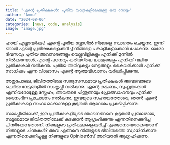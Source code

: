 ```yaml
---
title: "എന്റെ പ്രതീക്ഷകൾ: പുതിയ യാത്രകളിലേക്കുള്ള ഒരു നോട്ടം"
author: "Ammu"
date: "2024-08-06"
categories: [news, code, analysis]
image: "image.jpg"
---
```


ഹായ് എല്ലാവർക്കും! എന്റെ പുതിയ വ്ലോഗിൽ നിങ്ങളെ സ്വാഗതം ചെയ്യുന്നു. ഇന്ന് ഞാൻ എന്റെ പ്രതീക്ഷകളെക്കുറിച്ച് നിങ്ങളെ പങ്കാളികളാക്കാൻ പോകുന്നു. ഓരോ ദിവസവും പുതിയ അവസരങ്ങളും വെല്ലുവിളികളും എനിക്ക് മുന്നിൽ നിൽക്കുമ്പോൾ, എന്റെ പഠനവും കരിയറിലെ ലക്ഷ്യങ്ങളും എനിക്ക് വലിയ പ്രതീക്ഷകൾ നൽകുന്നു. പുതിയ അറിവുകളും നേട്ടങ്ങളും കൈവരിക്കാൻ എനിക്ക് സാധിക്കും എന്ന വിശ്വാസം എന്റെ ആത്മവിശ്വാസം വർദ്ധിപ്പിക്കുന്നു.

അതുപോലെ, ജീവിതത്തിലെ സത്യസന്ധമായ പ്രതീക്ഷകൾ അവരവരുടെ ചെറിയ നേട്ടങ്ങളിൽ സംതൃപ്തി നൽകുന്നു. എന്റെ കുടുംബം, സുഹൃത്തുക്കൾ എന്നിവരോടുള്ള സ്നേഹം, അവരുടെ പിന്തുണയും പ്രോത്സാഹനവും എനിക്ക് ദൈനംദിന പ്രചോദനം നൽകുന്നു. ഇവയുടെ സഹായത്തോടെ, ഞാൻ എന്റെ പ്രതീക്ഷകളെ സഫലമാക്കാനുള്ള കൂടുതൽ ആവേശം പ്രകടിപ്പിക്കുന്നു.

സമാപ്തിയിലേക്ക്, ഈ പ്രതീക്ഷകളിലൂടെ ഞാനെങ്ങനെ കൂടുതൽ പ്രബലമായ, സമൃദ്ധമായ ജീവിതത്തിലേക്ക് കടക്കാൻ ആഗ്രഹിക്കുന്നു എന്നതിനെക്കുറിച്ച് ചിന്തിക്കേണ്ടതാണ്. നിങ്ങളുടെ പ്രതീക്ഷകളെക്കുറിച്ച് എങ്ങനെയൊക്കെയാണ് നിങ്ങളുടെ ചിന്തകൾ? അവ എങ്ങനെ നിങ്ങളുടെ ജീവിതത്തെ സ്വാധീനിക്കുന്നു എന്നതിനെക്കുറിച്ചുള്ള നിങ്ങളുടെ Opinioൺസ് അറിയാൻ ആഗ്രഹിക്കുന്നു.







